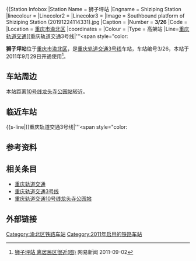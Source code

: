 {{Station Infobox
|Station Name = 狮子坪站
|Engname = Shiziping Station
|linecolour = {{重慶軌道交通標誌色|3}}
|Linecolor2 = 
|Linecolor3 = 
|Image = Southbound platform of Shiziping Station (20191224114331).jpg
|Caption = 
|Number = '''<span style="color:{{重慶軌道交通標誌色|3}} ">3/26</span>''' 
|Code = 
|Location = {{CHN}}[[重庆市|重庆市]][[渝北区|渝北区]]
|coordinates = {{coord|29.604119|106.545411|display=inline,title}}
|Colour = 
|Type = 高架站
|Line=[[重庆轨道交通|重庆轨道交通]][[重庆轨道交通3号线|'''<span style="color:{{重慶軌道交通標誌色]]
|Interchange = 
|Hall = 
|Open = 2011年9月29日
|Platformtype = [[侧式站台|侧式站台]]
|Platform = 2座
|Elevator for disabled = 
|Escalator = 
|Exit = 
|Transport = 
|Openhours = 
|Time First = {{HideH|狮子坪站首班车时间}}
'''[[重庆轨道交通3号线|3号线]]'''<br>往[[鱼洞站|鱼洞]]方向：
<br>往[[江北机场T2航站楼站|江北机场T2航站楼]]方向：
{{HideF}}
|Time Last = {{HideH|狮子坪站末班车时间}}
'''[[重庆轨道交通3号线|3号线]]'''<br>往[[鱼洞站|鱼洞]]方向：
<br>往[[江北机场T2航站楼站|江北机场T2航站楼]]方向：
{{HideF}}
|Map = 
}}

'''狮子坪站'''位于[[重庆市|重庆市]][[渝北区|渝北区]]，是[[重庆轨道交通3号线|重庆轨道交通3号线]]车站，车站编号3/26，本站于2011年9月29日开通使用<ref>[http://news.163.com/11/0902/04/7CTTK07J00014AED.html 狮子坪站 离居民区很近(图)] {{Wayback|url=http://news.163.com/11/0902/04/7CTTK07J00014AED.html |date=20161111192019 }} 网易新闻 2011-09-02</ref>。

==车站周边==
本站距离[[重庆轨道交通10号线|10号线]][[龙头寺公园站|龙头寺公园站]]较近。

==临近车站==
{{start rail box|[[重庆轨道交通|重庆轨道交通]]}}
{{s-inop|[[唐家院子站|唐家院子站]]|往[[鱼洞站|鱼洞]]}}
{{s-line|[[重庆轨道交通3号线|'''<span style="color:{{重慶軌道交通標誌色]]||{{重慶軌道交通標誌色|3}}}}
{{s-inop|[[重庆北站南广场站|重庆北站南广场站]]|往[[江北机场T2航站楼站|江北机场T2航站楼]]}}
{{end box}}

==参考资料==
{{reflist}}

==相关条目==
*[[重庆轨道交通|重庆轨道交通]]
*[[重庆轨道交通3号线|重庆轨道交通3号线]]
*[[重庆轨道交通10号线|重庆轨道交通10号线]][[龙头寺公园站|龙头寺公园站]]

==外部链接==

{{重庆轨道交通3号线车站}}

[[Category:渝北区铁路车站|Category:渝北区铁路车站]]
[[Category:2011年启用的铁路车站|Category:2011年启用的铁路车站]]